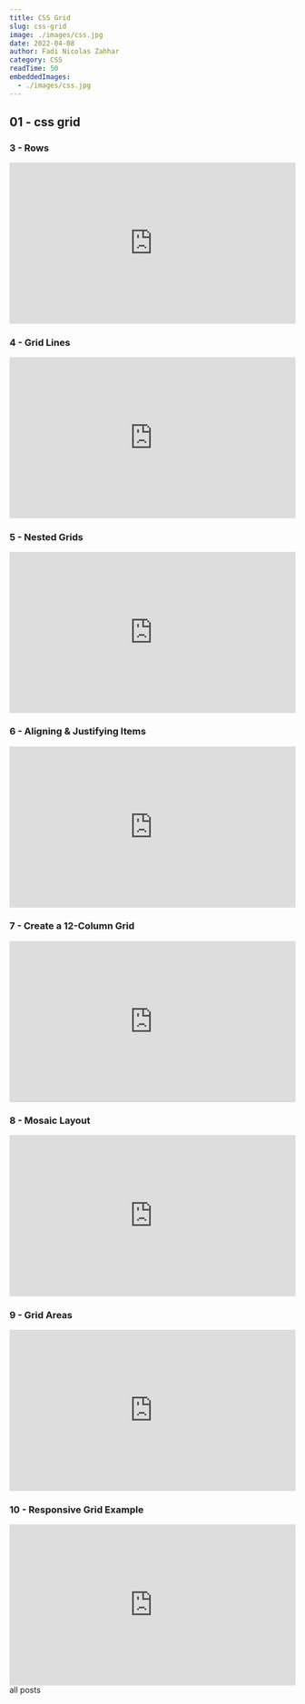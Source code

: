 ```yaml
---
title: CSS Grid
slug: css-grid
image: ./images/css.jpg
date: 2022-04-08
author: Fadi Nicolas Zahhar
category: CSS
readTime: 50
embeddedImages:
  - ./images/css.jpg
---
```



<GatsbyImage
  image={getImage(props.embeddedImages[0])}
  alt="random stuff"
  className="first-inline-img"
/>

## 01 - css grid

### 3 - Rows

<div style="padding:56.25% 0 0 0;position:relative;">
  <iframe
    src="https://player.vimeo.com/video/697056976?h=96582356de&amp;badge=0&amp;autopause=0&amp;player_id=0&amp;app_id=58479"
    frameborder="0"
    allow="autoplay; fullscreen; picture-in-picture"
    allowfullscreen
    style="position:absolute;top:0;left:0;width:100%;height:100%;"
    title="03 - CSS Grid Tutorial #3 - Rows"
  ></iframe>
</div>
<script src="https://player.vimeo.com/api/player.js"></script>

### 4 - Grid Lines

<div style="padding:56.25% 0 0 0;position:relative;">
  <iframe
    src="https://player.vimeo.com/video/697057018?h=af68d1eb58&amp;badge=0&amp;autopause=0&amp;player_id=0&amp;app_id=58479"
    frameborder="0"
    allow="autoplay; fullscreen; picture-in-picture"
    allowfullscreen
    style="position:absolute;top:0;left:0;width:100%;height:100%;"
    title="04 - CSS Grid Tutorial #4 - Grid Lines"
  ></iframe>
</div>
<script src="https://player.vimeo.com/api/player.js"></script>

### 5 - Nested Grids

<div style="padding:56.25% 0 0 0;position:relative;">
  <iframe
    src="https://player.vimeo.com/video/697057099?h=edb879b88d&amp;badge=0&amp;autopause=0&amp;player_id=0&amp;app_id=58479"
    frameborder="0"
    allow="autoplay; fullscreen; picture-in-picture"
    allowfullscreen
    style="position:absolute;top:0;left:0;width:100%;height:100%;"
    title="05 - CSS Grid Tutorial #5 - Nested Grids"
  ></iframe>
</div>
<script src="https://player.vimeo.com/api/player.js"></script>

### 6 - Aligning & Justifying Items

<div style="padding:56.25% 0 0 0;position:relative;">
  <iframe
    src="https://player.vimeo.com/video/697057155?h=e11d488ff8&amp;badge=0&amp;autopause=0&amp;player_id=0&amp;app_id=58479"
    frameborder="0"
    allow="autoplay; fullscreen; picture-in-picture"
    allowfullscreen
    style="position:absolute;top:0;left:0;width:100%;height:100%;"
    title="06 - CSS Grid Tutorial #6 - Aligning &amp;amp; Justifying Items"
  ></iframe>
</div>
<script src="https://player.vimeo.com/api/player.js"></script>

### 7 - Create a 12-Column Grid

<div style="padding:56.25% 0 0 0;position:relative;">
  <iframe
    src="https://player.vimeo.com/video/697057217?h=83e73a7b8a&amp;badge=0&amp;autopause=0&amp;player_id=0&amp;app_id=58479"
    frameborder="0"
    allow="autoplay; fullscreen; picture-in-picture"
    allowfullscreen
    style="position:absolute;top:0;left:0;width:100%;height:100%;"
    title="07 - CSS Grid Tutorial #7 - Create a 12-Column Grid"
  ></iframe>
</div>
<script src="https://player.vimeo.com/api/player.js"></script>

### 8 - Mosaic Layout

<div style="padding:56.25% 0 0 0;position:relative;">
  <iframe
    src="https://player.vimeo.com/video/697057305?h=24afdae0d8&amp;badge=0&amp;autopause=0&amp;player_id=0&amp;app_id=58479"
    frameborder="0"
    allow="autoplay; fullscreen; picture-in-picture"
    allowfullscreen
    style="position:absolute;top:0;left:0;width:100%;height:100%;"
    title="08 - CSS Grid Tutorial #8 - Mosaic Layout"
  ></iframe>
</div>
<script src="https://player.vimeo.com/api/player.js"></script>

### 9 - Grid Areas

<div style="padding:56.25% 0 0 0;position:relative;">
  <iframe
    src="https://player.vimeo.com/video/697057356?h=681e032fbf&amp;badge=0&amp;autopause=0&amp;player_id=0&amp;app_id=58479"
    frameborder="0"
    allow="autoplay; fullscreen; picture-in-picture"
    allowfullscreen
    style="position:absolute;top:0;left:0;width:100%;height:100%;"
    title="09 - CSS Grid Tutorial #9 - Grid Areas"
  ></iframe>
</div>
<script src="https://player.vimeo.com/api/player.js"></script>

### 10 - Responsive Grid Example

<div style="padding:56.25% 0 0 0;position:relative;">
  <iframe
    src="https://player.vimeo.com/video/697057415?h=9ef7b1e35e&amp;badge=0&amp;autopause=0&amp;player_id=0&amp;app_id=58479"
    frameborder="0"
    allow="autoplay; fullscreen; picture-in-picture"
    allowfullscreen
    style="position:absolute;top:0;left:0;width:100%;height:100%;"
    title="10 - CSS Grid Tutorial #10 - Responsive Grid Example"
  ></iframe>
</div>
<script src="https://player.vimeo.com/api/player.js"></script>

<Link to="/posts" className="btn center-btn">
  all posts
</Link>
